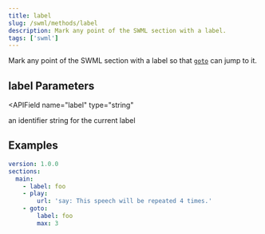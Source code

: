 ```yaml
---
title: label
slug: /swml/methods/label
description: Mark any point of the SWML section with a label.
tags: ['swml']
---
```



Mark any point of the SWML section with a label so that [`goto`](./goto.mdx) can jump to it.


## **label Parameters**

<APIField
  name="label"
  type="string"
>
  an identifier string for the current label
</APIField>

## **Examples**

```yaml andJson
version: 1.0.0
sections:
  main:
    - label: foo
    - play:
        url: 'say: This speech will be repeated 4 times.'
    - goto:
        label: foo
        max: 3
```
